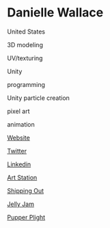 # Danielle Wallace

<Location>

United States

</Location>



<Skills>

3D modeling

UV/texturing

Unity

programming

Unity particle creation

pixel art

animation

</Skills>

<Personal>

[Website](https://www.daniellewallace.org/)

[Twitter](https://twitter.com/DPandaHeart)

</Personal>

<Business>

[Linkedin](https://www.linkedin.com/in/danielle-wallace-a86017183/)

[Art Station](https://www.artstation.com/dpandaheart)

</Business>



<Games>

[Shipping Out](https://www.daniellewallace.org/published-games?pgid=jubulrqo-87f9220c-547c-4497-b581-88956b2ad051)

[Jelly Jam](https://www.daniellewallace.org/published-games?pgid=jubulrqo-7b1c9e6d-e780-4bd3-8d19-7de9eee57397)

[Pupper Plight](https://www.daniellewallace.org/published-games?pgid=jubulrqo-164719cb-dd0c-4644-bc01-d640d05a8928)

</Games>
